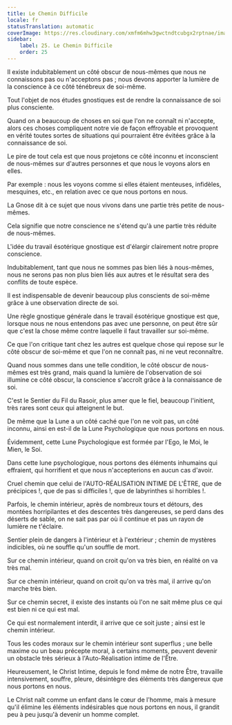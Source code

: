 ```yaml
---
title: Le Chemin Difficile
locale: fr
statusTranslation: automatic
coverImage: https://res.cloudinary.com/xmfm6mhw3gwctndtcubgx2rptnae/image/upload/v1741354419/small_cover_la_gran_rebelion_28716e29d2.webp
sidebar:
    label: 25. Le Chemin Difficile
    order: 25
---
```

Il existe indubitablement un côté obscur de nous-mêmes que nous ne connaissons pas ou n'acceptons pas ; nous devons apporter la lumière de la conscience à ce côté ténébreux de soi-même.

Tout l'objet de nos études gnostiques est de rendre la connaissance de soi plus consciente.

Quand on a beaucoup de choses en soi que l'on ne connaît ni n'accepte, alors ces choses compliquent notre vie de façon effroyable et provoquent en vérité toutes sortes de situations qui pourraient être évitées grâce à la connaissance de soi.

Le pire de tout cela est que nous projetons ce côté inconnu et inconscient de nous-mêmes sur d'autres personnes et que nous le voyons alors en elles.

Par exemple : nous les voyons comme si elles étaient menteuses, infidèles, mesquines, etc., en relation avec ce que nous portons en nous.

La Gnose dit à ce sujet que nous vivons dans une partie très petite de nous-mêmes.

Cela signifie que notre conscience ne s'étend qu'à une partie très réduite de nous-mêmes.

L'idée du travail ésotérique gnostique est d'élargir clairement notre propre conscience.

Indubitablement, tant que nous ne sommes pas bien liés à nous-mêmes, nous ne serons pas non plus bien liés aux autres et le résultat sera des conflits de toute espèce.

Il est indispensable de devenir beaucoup plus conscients de soi-même grâce à une observation directe de soi.

Une règle gnostique générale dans le travail ésotérique gnostique est que, lorsque nous ne nous entendons pas avec une personne, on peut être sûr que c'est la chose même contre laquelle il faut travailler sur soi-même.

Ce que l'on critique tant chez les autres est quelque chose qui repose sur le côté obscur de soi-même et que l'on ne connaît pas, ni ne veut reconnaître.

Quand nous sommes dans une telle condition, le côté obscur de nous-mêmes est très grand, mais quand la lumière de l'observation de soi illumine ce côté obscur, la conscience s'accroît grâce à la connaissance de soi.

C'est le Sentier du Fil du Rasoir, plus amer que le fiel, beaucoup l'initient, très rares sont ceux qui atteignent le but.

De même que la Lune a un côté caché que l'on ne voit pas, un côté inconnu, ainsi en est-il de la Lune Psychologique que nous portons en nous.

Évidemment, cette Lune Psychologique est formée par l'Ego, le Moi, le Mien, le Soi.

Dans cette lune psychologique, nous portons des éléments inhumains qui effraient, qui horrifient et que nous n'accepterions en aucun cas d'avoir.

Cruel chemin que celui de l'AUTO-RÉALISATION INTIME DE L'ÊTRE, que de précipices !, que de pas si difficiles !, que de labyrinthes si horribles !.

Parfois, le chemin intérieur, après de nombreux tours et détours, des montées horripilantes et des descentes très dangereuses, se perd dans des déserts de sable, on ne sait pas par où il continue et pas un rayon de lumière ne t'éclaire.

Sentier plein de dangers à l'intérieur et à l'extérieur ; chemin de mystères indicibles, où ne souffle qu'un souffle de mort.

Sur ce chemin intérieur, quand on croit qu'on va très bien, en réalité on va très mal.

Sur ce chemin intérieur, quand on croit qu'on va très mal, il arrive qu'on marche très bien.

Sur ce chemin secret, il existe des instants où l'on ne sait même plus ce qui est bien ni ce qui est mal.

Ce qui est normalement interdit, il arrive que ce soit juste ; ainsi est le chemin intérieur.

Tous les codes moraux sur le chemin intérieur sont superflus ; une belle maxime ou un beau précepte moral, à certains moments, peuvent devenir un obstacle très sérieux à l'Auto-Réalisation intime de l'Être.

Heureusement, le Christ Intime, depuis le fond même de notre Être, travaille intensivement, souffre, pleure, désintègre des éléments très dangereux que nous portons en nous.

Le Christ naît comme un enfant dans le cœur de l'homme, mais à mesure qu'il élimine les éléments indésirables que nous portons en nous, il grandit peu à peu jusqu'à devenir un homme complet.


